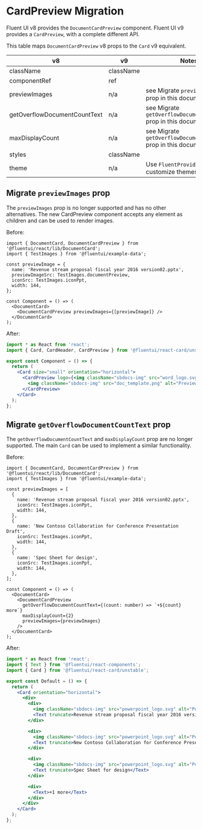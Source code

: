 
<Meta title="Concepts/Migration/from v8/Components/Card Migration/CardPreview" />

# CardPreview Migration

Fluent UI v8 provides the `DocumentCardPreview` component. Fluent UI v9 provides a `CardPreview`, with a complete different API.

This table maps `DocumentCardPreview` v8 props to the `Card` v9 equivalent.

| v8                           | v9        | Notes                                                            |
| ---------------------------- | --------- | ---------------------------------------------------------------- |
| className                    | className |                                                                  |
| componentRef                 | ref       |                                                                  |
| previewImages                | n/a       | see Migrate `previewImages` prop in this document                |
| getOverflowDocumentCountText | n/a       | see Migrate `getOverflowDocumentCountText` prop in this document |
| maxDisplayCount              | n/a       | see Migrate `getOverflowDocumentCountText` prop in this document |
| styles                       | className |                                                                  |
| theme                        | n/a       | Use `FluentProvider` to customize themes                         |

## Migrate `previewImages` prop

The `previewImages` prop is no longer supported and has no other alternatives. The new CardPreview component accepts any element as children and can be used to render images.

Before:

```tsx
import { DocumentCard, DocumentCardPreview } from '@fluentui/react/lib/DocumentCard';
import { TestImages } from '@fluentui/example-data';

const previewImage = {
  name: 'Revenue stream proposal fiscal year 2016 version02.pptx',
  previewImageSrc: TestImages.documentPreview,
  iconSrc: TestImages.iconPpt,
  width: 144,
};

const Component = () => (
  <DocumentCard>
    <DocumentCardPreview previewImages={[previewImage]} />
  </DocumentCard>
);
```

After:

```jsx
import * as React from 'react';
import { Card, CardHeader, CardPreview } from '@fluentui/react-card/unstable';

export const Component = () => {
  return (
    <Card size="small" orientation="horizontal">
      <CardPreview logo={<img className="sbdocs-img" src="word_logo.svg" alt="Microsoft Word logo" />}>
        <img className="sbdocs-img" src="doc_template.png" alt="Preview of a Word document " />
      </CardPreview>
    </Card>
  );
};
```

## Migrate `getOverflowDocumentCountText` prop

The `getOverflowDocumentCountText` and `maxDisplayCount` prop are no longer supported. The main `Card` can be used to implement a similar functionality.

Before:

```tsx
import { DocumentCard, DocumentCardPreview } from '@fluentui/react/lib/DocumentCard';
import { TestImages } from '@fluentui/example-data';

const previewImages = [
  {
    name: 'Revenue stream proposal fiscal year 2016 version02.pptx',
    iconSrc: TestImages.iconPpt,
    width: 144,
  },
  {
    name: 'New Contoso Collaboration for Conference Presentation Draft',
    iconSrc: TestImages.iconPpt,
    width: 144,
  },
  {
    name: 'Spec Sheet for design',
    iconSrc: TestImages.iconPpt,
    width: 144,
  },
];

const Component = () => (
  <DocumentCard>
    <DocumentCardPreview
      getOverflowDocumentCountText={(count: number) => `+${count} more`}
      maxDisplayCount={2}
      previewImages={previewImages}
    />
  </DocumentCard>
);
```

After:

```jsx
import * as React from 'react';
import { Text } from '@fluentui/react-components';
import { Card } from '@fluentui/react-card/unstable';

export const Default = () => {
  return (
    <Card orientation="horizontal">
      <div>
        <div>
          <img className="sbdocs-img" src="powerpoint_logo.svg" alt="Powerpoint logo" />
          <Text truncate>Revenue stream proposal fiscal year 2016 version02</Text>
        </div>

        <div>
          <img className="sbdocs-img" src="powerpoint_logo.svg" alt="Powerpoint logo" />
          <Text truncate>New Contoso Collaboration for Conference Presentation Draft</Text>
        </div>

        <div>
          <img className="sbdocs-img" src="powerpoint_logo.svg" alt="Powerpoint logo" />
          <Text truncate>Spec Sheet for design</Text>
        </div>

        <div>
          <Text>+1 more</Text>
        </div>
      </div>
    </Card>
  );
};
```
